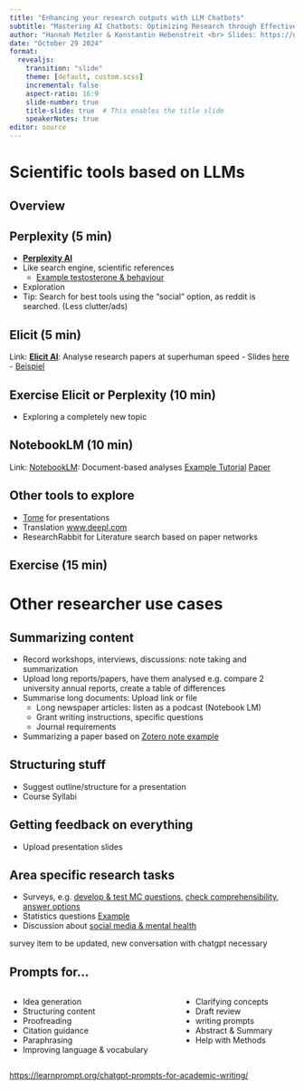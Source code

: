 ```yaml
---
title: "Enhancing your research outputs with LLM Chatbots"
subtitle: "Mastering AI Chatbots: Optimizing Research through Effective Use"
author: "Hannah Metzler & Konstantin Hebenstreit <br> Slides: https://github.com/hannahmetzler/AI_skills"
date: "October 29 2024"
format: 
  revealjs: 
    transition: "slide"
    theme: [default, custom.scss]
    incremental: false
    aspect-ratio: 16:9
    slide-number: true
    title-slide: true  # This enables the title slide
    speakerNotes: true
editor: source
---
```


# Scientific tools based on LLMs

## Overview

## Perplexity (5 min)
- [**Perplexity AI**](https://www.perplexity.ai/)
- Like search engine, scientific references
    -   [Example testosterone & behaviour](https://www.perplexity.ai/search/what-are-the-2WzaWWlKRm.4ge6IDNvx3w)
- Exploration
- Tip: Search for best tools using the "social" option, as reddit is searched. (Less clutter/ads)

## Elicit (5 min)
Link:   [**Elicit AI**](https://elicit.com/): Analyse research papers at superhuman speed
    -   Slides [here](https://hannahmetzler.eu/digital_tools_research/04_literature/index.html#7)
    -   [Beispiel](https://elicit.com/notebook/842fc893-e8f5-49a9-8bfb-d2ec6d1831fb)
    
## Exercise Elicit or Perplexity (10 min)

-   Exploring a completely new topic
    
## NotebookLM (10 min)
Link:   [NotebookLM](https://notebooklm.google.com/): Document-based analyses [Example Tutorial](https://www.gaiforresearch.com/post/introducing-notebooklm-your-ai-powered-research-assistant) [Paper](https://www.nature.com/articles/s41586-024-07417-w)


## Other tools to explore

- [Tome]() for presentations
-   Translation [www.deepl.com](www.deepl.com)
- ResearchRabbit for Literature search based on paper networks

## Exercise (15 min)



# Other researcher use cases

## Summarizing content

-   Record workshops, interviews, discussions: note taking and summarization
-   Upload long reports/papers, have them analysed e.g. compare 2 university annual reports, create a table of differences
-   Summarise long documents: Upload link or file
    - Long newspaper articles: listen as a podcast (Notebook LM)
    - Grant writing instructions, specific questions
    - Journal requirements
-   Summarizing a paper based on [Zotero note example](https://chatgpt.com/share/67166160-4cdc-800b-8965-487a32301be8)
    
## Structuring stuff

- Suggest outline/structure for a presentation
- Course Syllabi

## Getting feedback on everything
-   Upload presentation slides


## Area specific research tasks

-   Surveys, e.g. [develop & test MC questions](https://chatgpt.com/share/67166062-c0e4-800b-b018-07562fc3819d), [check comprehensibility](https://chatgpt.com/share/6716608a-2044-800b-9461-c7508b2912b4), [answer options](https://chatgpt.com/share/67166a29-9330-800b-b041-41c1b9554e8c)
-   Statistics questions [Example](https://chatgpt.com/share/670fd64f-cd54-800b-8539-84730cb2414c)
-   Discussion about [social media & mental health](https://chatgpt.com/share/671668f9-c280-800b-83ef-0e591c1200ca)

::: notes
survey item to be updated, new conversation with chatgpt necessary
:::


## Prompts for...

::: columns
::: column
- Idea generation
- Structuring content
- Proofreading
- Citation guidance
- Paraphrasing
- Improving language & vocabulary
:::
::: column
- Clarifying concepts
- Draft review
- writing prompts
- Abstract & Summary
- Help with Methods
:::
::::

<https://learnprompt.org/chatgpt-prompts-for-academic-writing/>

<!-- ## Brainstorming & Exploration -->

<!-- -   [Journalist interview questions](https://chatgpt.com/share/67166aa4-64e4-800b-b1fc-f5099ce4c53f) -->
<!-- -   [Application: Future research directions](https://chatgpt.com/share/67166bc6-8c38-800b-81c7-abc648c1cbea) (second half of chat) -->
<!--     -   What does research on why people donate show? Please include research from Lucius Caviola, Stefan Schubert, and their collaborators. -->
<!--     -   Have any interventions to increase donations, or get more people to donate, emerged from this research? -->
<!--     -   What are the most important open questions in psychology regarding how to foster prosocial behavior and cooperation? -->
<!--     -   What is a concrete experiment that you would do to investigate prosocial behavior, for example donations? Which design, which experimental groups, or which psychological measures would you use? -->

<!-- ## Exercise Summarizing: (15 minutes) {.smaller visibility='hidden'} -->

<!-- ### Extract relevant points from long content  -->

<!-- - Choose a recent workshop/lecture, meeting you attended or paper you read -->
<!--   - You have some written record (notes, slides, transcript) -->
<!-- - Copy/paste or upload the document -->
<!-- - Define the persona: academic assistant organizing meeting notes, PhD student preparing for exam, researcher who writes a meta-analysis -->
<!-- - Define the audience: you, other researchers -->
<!-- - Context about workshop/lecture/meeting/paper  -->
<!-- - Task: Summarize key points that are relevant for you: "Summarize the main points in bullet points with a focus on To Dos/study design/what could be asked in the exam" -->
<!-- - Add examples if you have any (points that are relevant, exam questions,...) -->

